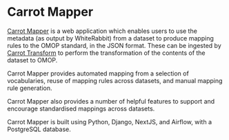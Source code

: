 # Carrot Mapper

[Carrot Mapper](https://github.com/Health-Informatics-UoN/carrot-mapper) is a web application which enables users to use the metadata (as output by WhiteRabbit) from a dataset to produce mapping rules to the OMOP standard, in the JSON format. 
These can be ingested by [Carrot Transform](transform) to perform the transformation of the contents of the dataset to OMOP.

Carrot Mapper provides automated mapping from a selection of vocabularies, reuse of mapping rules across datasets, and manual mapping rule generation.

Carrot Mapper also provides a number of helpful features to support and encourage standardised mappings across datasets.

Carrot Mapper is built using Python, Django, NextJS, and Airflow, with a PostgreSQL database.
